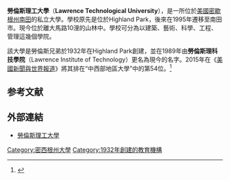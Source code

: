 {{Infobox university
|name = Lawrence Technological University
|native_name =
|latin_name =
|image = A.Alfred Taubman Student Services Center.JPG
|motto = Theory and Practice
|established = 1932
|type = 私立大學
|endowment =
|staff =
|faculty =
|president = Dr. Virinder K. Moudgil
|provost = Dr. Maria J. Vaz
|students = 4000
|undergrad =
|postgrad =
|doctoral =
|former_names = Lawrence Institute of Technology
|city = [[南田_(密歇根州)|南田]]
|state = [[密歇根州|密歇根州]]
|country = [[美國|美國]]
|campus = 都市，{{convert|102|acre|ha|1}}
|colors= 藍色和白色 {{color box|blue}}{{color box|white}}
|athletics= [[NAIA|NAIA]] – [[Wolverine–Hoosier_Athletic_Conference|WHAC]]<br>[[American_Collegiate_Hockey_Association|ACHA Div 3]] – [[Michigan_Collegiate_Hockey_Conference|MCHC]]
|mascot = Blue, the Blue Devil
|nickname = [http://www.ltuathletics.com/ Blue Devils]
|affiliations =  [[Association_of_Independent_Technological_Universities|AITU]]
|logo = 
|website = http://www.ltu.edu
}}
'''勞倫斯理工大學'''（'''Lawrence Technological University'''），是一所位於[[美國|美國]][[密歇根州|密歇根州]][[南田_(密歇根州)|南田]]的私立大學。學校原先是位於Highland Park，後來在1995年遷移至南田市。現今位於離大馬路10浬的山林中。學校可分為以建築、藝術、科學、工程、管理這幾個學院。

該大學是勞倫斯兄弟於1932年在Highland Park創建，並在1989年由'''勞倫斯理科技學院'''（Lawrence Institute of Technology）更名為現今的名字。2015年在《[[美國新聞與世界報道|美國新聞與世界報道]]》將其排在“中西部地區大學”中的第54位。<ref>{{cite web|title=Lawrence Technological University|url=http://colleges.usnews.rankingsandreviews.com/best-colleges/lawrence-tech-2279|publisher=U.S. News and World Report|accessdate=2015-03-24|archive-date=2015-03-10|archive-url=https://web.archive.org/web/20150310133231/http://colleges.usnews.rankingsandreviews.com/best-colleges/lawrence-tech-2279|dead-url=no}}</ref>

==参考文献==
{{reflist}}

==外部連結==
*[http://www.ltu.edu/ 勞倫斯理工大學]
{{密歇根州的學院和大學}}
{{美國的理工學院}}
{{大学小作品}}
{{DEFAULTSORT:Lawrence Technological University}}
[[Category:密西根州大學|Category:密西根州大學]]
[[Category:1932年創建的教育機構|Category:1932年創建的教育機構]]